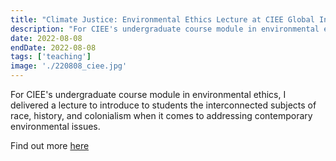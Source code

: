 ```yaml
---
title: "Climate Justice: Environmental Ethics Lecture at CIEE Global Institute in London"
description: "For CIEE's undergraduate course module in environmental ethics, I delivered a lecture to introduce to students the interconnected subjects of race, history, and colonialism when it comes to addressing contemporary environmental issues.  "
date: 2022-08-08
endDate: 2022-08-08
tags: ['teaching']
image: './220808_ciee.jpg'
---
```


For CIEE's undergraduate course module in environmental ethics, I delivered a lecture to introduce to students the interconnected subjects of race, history, and colonialism when it comes to addressing contemporary environmental issues. 

Find out more [here](https://www.ciee.org/go-abroad/college-study-abroad/programs/subjects-disciplines/sustainability-environmental-studies)